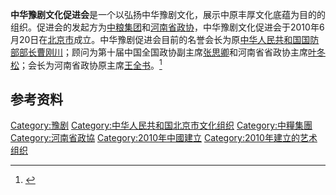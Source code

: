 '''中华豫剧文化促进会'''是一个以弘扬中华豫剧文化，展示中原丰厚文化底蕴为目的的组织。促进会的发起方为[[中粮集团|中粮集团]]和[[河南省政协|河南省政协]]，中华豫剧文化促进会于2010年6月20日在[[北京市|北京市]]成立。中华豫剧促进会目前的名誉会长为原[[中华人民共和国国防部部长|中华人民共和国国防部部长]][[曹刚川|曹刚川]]；顾问为第十届中国全国政协副主席[[张思卿|张思卿]]和河南省省政协主席[[叶冬松|叶冬松]]；会长为河南省政协原主席[[王全书|王全书]]。<ref>{{cite web|url=http://news.cntv.cn/20110531/100809.shtml|title=河南中华豫剧文化促进会第一次会员代表大会举行|publisher=CNTV|date=2011年5月31日|language=zh-hans|accessdate=2011年12月17日|archive-date=2016年3月4日|archive-url=https://web.archive.org/web/20160304205156/http://news.cntv.cn/20110531/100809.shtml|dead-url=no}}</ref>

== 参考资料 ==
{{reflist}}

{{豫剧名角}}
[[Category:豫剧|Category:豫剧]]
[[Category:中华人民共和国北京市文化组织|Category:中华人民共和国北京市文化组织]]
[[Category:中糧集團|Category:中糧集團]]
[[Category:河南省政協|Category:河南省政協]]
[[Category:2010年中國建立|Category:2010年中國建立]]
[[Category:2010年建立的艺术组织|Category:2010年建立的艺术组织]]